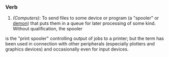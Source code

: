===Verb===
#''(Computers):'' To send files to some device or program (a "spooler" or [[demon]]) that puts them in a queue for later processing of some kind. Without qualification, the spooler
is the "print spooler" controlling output of jobs to a printer; but the term has been used in connection with other peripherals (especially plotters and graphics devices) and occasionally even for input devices.